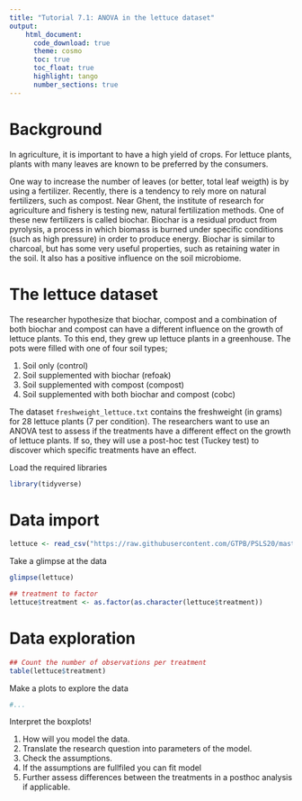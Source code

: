 ```yaml
---
title: "Tutorial 7.1: ANOVA in the lettuce dataset"   
output:
    html_document:
      code_download: true    
      theme: cosmo
      toc: true
      toc_float: true
      highlight: tango
      number_sections: true
---
```


# Background

In agriculture, it is important to have a high yield
of crops. For lettuce plants, plants with many leaves are known to be preferred by the consumers.

One way to increase the number of leaves (or better, total
leaf weigth) is by using a fertilizer. Recently, there is 
a tendency to rely more on natural fertilizers, such as compost.
Near Ghent, the institute of research for agriculture and fishery is testing new, natural fertilization methods. One of these new fertilizers is called biochar. Biochar is a residual product from pyrolysis, a process in which biomass is burned under specific conditions (such as high pressure) in order to produce energy. Biochar is similar to charcoal, but has some very useful properties, such as retaining water in the soil. It also has a positive influence on the soil microbiome.

# The lettuce dataset

The researcher hypothesize that biochar, compost and
a combination of both biochar and compost can have a different influence
on the growth of lettuce plants. To this end, they grew up
lettuce plants in a greenhouse. The pots were filled with
one of four soil types;

1. Soil only (control)
2. Soil supplemented with biochar (refoak)
3. Soil supplemented with compost (compost)
4. Soil supplemented with both biochar and compost (cobc)

The dataset `freshweight_lettuce.txt` contains the freshweight
(in grams) for 28 lettuce plants (7 per condition). The researchers
want to use an ANOVA test to assess if the treatments have a different effect on the growth of lettuce 
plants. If so, they will use a post-hoc test (Tuckey test) to discover which specific treatments have an effect.

Load the required libraries

```r
library(tidyverse)
```

# Data import

```r
lettuce <- read_csv("https://raw.githubusercontent.com/GTPB/PSLS20/master/data/freshweight_lettuce.txt")
```

Take a glimpse at the data

```r
glimpse(lettuce)
```

```r
## treatment to factor
lettuce$treatment <- as.factor(as.character(lettuce$treatment))
```


# Data exploration

```r
## Count the number of observations per treatment
table(lettuce$treatment)
```

Make a plots to explore the data
```r
#...
```

Interpret the boxplots!

1. How will you model the data. 
2. Translate the research question into parameters of the model. 
3. Check the assumptions.
4. If the assumptions are fullfiled you can fit model
5. Further assess differences between the treatments in a posthoc analysis if applicable.  
